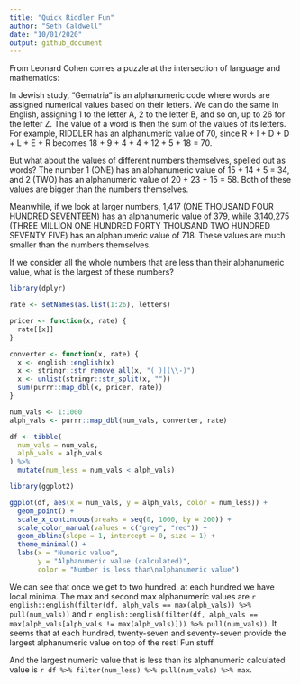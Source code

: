 ```yaml
---
title: "Quick Riddler Fun"
author: "Seth Caldwell"
date: "10/01/2020"
output: github_document
---
```

From Leonard Cohen comes a puzzle at the intersection of language and mathematics:

In Jewish study, “Gematria” is an alphanumeric code where words are assigned numerical values based on their letters. We can do the same in English, assigning 1 to the letter A, 2 to the letter B, and so on, up to 26 for the letter Z. The value of a word is then the sum of the values of its letters. For example, RIDDLER has an alphanumeric value of 70, since R + I + D + D + L + E + R becomes 18 + 9 + 4 + 4 + 12 + 5 + 18 = 70.

But what about the values of different numbers themselves, spelled out as words? The number 1 (ONE) has an alphanumeric value of 15 + 14 + 5 = 34, and 2 (TWO) has an alphanumeric value of 20 + 23 + 15 = 58. Both of these values are bigger than the numbers themselves.

Meanwhile, if we look at larger numbers, 1,417 (ONE THOUSAND FOUR HUNDRED SEVENTEEN) has an alphanumeric value of 379, while 3,140,275 (THREE MILLION ONE HUNDRED FORTY THOUSAND TWO HUNDRED SEVENTY FIVE) has an alphanumeric value of 718. These values are much smaller than the numbers themselves.

If we consider all the whole numbers that are less than their alphanumeric value, what is the largest of these numbers?

```r
library(dplyr)

rate <- setNames(as.list(1:26), letters)

pricer <- function(x, rate) {
  rate[[x]]
}

converter <- function(x, rate) {
  x <- english::english(x)
  x <- stringr::str_remove_all(x, "( )|(\\-)")
  x <- unlist(stringr::str_split(x, ""))
  sum(purrr::map_dbl(x, pricer, rate))
}

num_vals <- 1:1000
alph_vals <- purrr::map_dbl(num_vals, converter, rate)

df <- tibble(
  num_vals = num_vals,
  alph_vals = alph_vals
) %>%
  mutate(num_less = num_vals < alph_vals)
```

```r
library(ggplot2)

ggplot(df, aes(x = num_vals, y = alph_vals, color = num_less)) +
  geom_point() + 
  scale_x_continuous(breaks = seq(0, 1000, by = 200)) +
  scale_color_manual(values = c("grey", "red")) +
  geom_abline(slope = 1, intercept = 0, size = 1) +
  theme_minimal() +
  labs(x = "Numeric value",
       y = "Alphanumeric value (calculated)",
       color = "Number is less than\nalphanumeric value")
```

We can see that once we get to two hundred, at each hundred we have local minima. The max and second max alphanumeric values are `r english::english(filter(df, alph_vals == max(alph_vals)) %>% pull(num_vals))` and `r english::english(filter(df, alph_vals == max(alph_vals[alph_vals != max(alph_vals)])) %>% pull(num_vals))`. It seems that at each hundred, twenty-seven and seventy-seven provide the largest alphanumeric value on top of the rest! Fun stuff.

And the largest numeric value that is less than its alphanumeric calculated value is `r df %>% filter(num_less) %>% pull(num_vals) %>% max`.